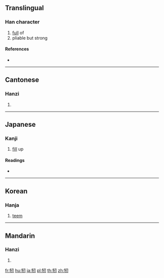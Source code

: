 {{character info/new}}
==Translingual==

===Han character===
{{Han char|rn=93|rad=牛|as=03|sn=7|four=27520|canj=HQSHI}}

# [[full]] of
# pliable but strong

====References====
* {{Han ref|kx=0698.030|dkj=19935|dj=1110.030|hdz=31803.020|uh=7263|ud=29283|bh=CB60|bd=52064}}

----

==Cantonese==

===Hanzi===
{{yue-hanzi|jyut=[[jan6]]|y=yan6}}

# {{defn|lang=yue|sort=牛03}}

----

==Japanese==

===Kanji===
{{ja-kanji|grade=|rs=牛03}}

# [[fill]] up

====Readings====
* {{ja-readings|on=[[じん]] (jin), [[にん]] (nin)|kun=[[みさる]] (misaru), [[みちる]] (michiru), [[みつ]] (mitsu)}}

----

==Korean==

===Hanja===
{{ko-hanja|hangeul=인|eumhun=|rv=in|mr=in|y=in}}

# [[teem]]

----

==Mandarin==

===Hanzi===
{{cmn-hanzi|pin=[[māng]] ([[mang1]]), [[rèn]] ([[ren4]])|wg=mang<sup>1</sup>, jen<sup>4</sup>}}

# {{defn|lang=cmn|sort=牛03}}

[[fr:牣]]
[[hu:牣]]
[[ja:牣]]
[[pl:牣]]
[[th:牣]]
[[zh:牣]]
